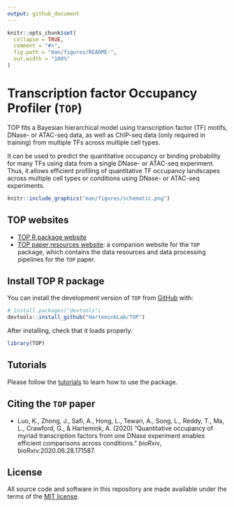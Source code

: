 ```yaml
---
output: github_document
---
```


<!-- README.md is generated from README.Rmd. Please edit that file -->

```r
knitr::opts_chunk$set(
  collapse = TRUE,
  comment = "#>",
  fig.path = "man/figures/README-",
  out.width = "100%"
)
```

Transcription factor Occupancy Profiler (`TOP`)
=================================================

<!-- badges: start -->
<!-- badges: end -->

TOP fits a Bayesian hierarchical model 
using transcription factor (TF) motifs, DNase- or ATAC-seq data,
as well as ChIP-seq data (only required in training) 
from multiple TFs across multiple cell types. 

It can be used to predict the quantitative occupancy or binding probability
for many TFs using data from a single DNase- or ATAC-seq experiment. 
Thus, it allows efficient profiling of quantitative TF occupancy landscapes 
across multiple cell types or conditions using DNase- or ATAC-seq experiments.


```r
knitr::include_graphics("man/figures/schematic.png")
```

TOP websites
------------

  * [TOP R package website][top-webiste]
  * [TOP paper resources website][top-resources-website]: 
  a companion website for the `TOP` package, which 
  contains the data resources and data processing pipelines for the `TOP` paper.


Install TOP R package
---------------------
You can install the development version of `TOP`
from [GitHub][github] with:

``` r
# install.packages("devtools")
devtools::install_github("HarteminkLab/TOP")
```

After installing, check that it loads properly:
``` r
library(TOP)
```

Tutorials
---------
Please follow the [tutorials][tutorials] to learn how to use the package. 

Citing the `TOP` paper
----------------------
* Luo, K., Zhong, J., Safi, A., Hong, L., Tewari, A., Song, L., Reddy, T., Ma, L., 
Crawford, G., & Hartemink, A. (2020) "Quantitative occupancy of myriad 
transcription factors from one DNase experiment enables 
efficient comparisons across conditions." *bioRxiv*, bioRxiv:2020.06.28.171587.

License
---------
All source code and software in this repository are made available
under the terms of the [MIT license][mit-license].

[top-webiste]: https://HarteminkLab.github.io/TOP
[top-resources-website]: https://harteminklab.github.io/TOP-paper-resources
[github]: https://github.com/HarteminkLab/TOP
[mit-license]: https://opensource.org/licenses/mit-license.html
[tutorials]: https://HarteminkLab.github.io/TOP/articles/index.html


